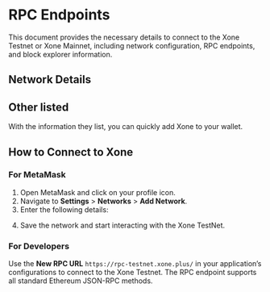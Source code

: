 
# RPC Endpoints

This document provides the necessary details to connect to the Xone Testnet or Xone Mainnet, including network configuration, RPC endpoints, and block explorer information.

## Network Details

<NetworkTable />

## Other listed

With the information they list, you can quickly add Xone to your wallet.

<NetworkListed />

## How to Connect to Xone

### **For MetaMask**
1. Open MetaMask and click on your profile icon.
2. Navigate to **Settings** > **Networks** > **Add Network**.
3. Enter the following details:

<ImageViewer src="/images/MetaMask Add Network.png" alt="MetaMask Add Network" />

4. Save the network and start interacting with the Xone TestNet.

### **For Developers**
Use the **New RPC URL** `https://rpc-testnet.xone.plus/` in your application’s configurations to connect to the Xone Testnet. The RPC endpoint supports all standard Ethereum JSON-RPC methods.
